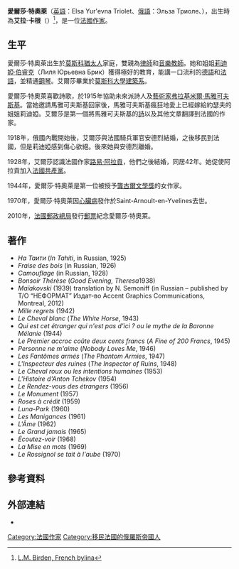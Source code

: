 {{Infobox Writer
| name        = 愛爾莎·特奧萊
| image       = Elsa-triolet-1925.jpg
| caption     = 愛爾莎·特奧萊
| birth_date  = 1896年9月12日
| birth_place = [[俄羅斯帝國|俄羅斯帝國]][[莫斯科|莫斯科]]
| death_date  = 1970年6月16日
| death_place = [[法國|法國]]Saint-Arnoult-en-Yvelines
| parents     = [[路易·阿拉貢|路易·阿拉貢]]
| relatives   = [[莉迪婭·伯睿克|莉迪婭·伯睿克]]（Лиля Юрьевна Брик）
| occupation  = [[小說家|小說家]]
| nationality  = [[法國|法國]]
| ethnicity    = 
| citizenship  = 
| genre       = 小說
| movement    = 
| 代表作      = 《Le Premier accroc coûte deux cents francs》
| 笔名        = 
| influences  = 
| influenced  = 
| 獎項        = [[龔古爾文學獎|龔古爾文學獎]]<br>1944年
| website     = 
| footnotes   = 
}}

'''愛爾莎·特奧萊'''（[[英語|英語]]：Elsa Yur'evna Triolet、[[俄語|俄語]]：Эльза Триоле、{{bd|1896年|9月12日|1970年|6月16日|catIdx=}}），出生時為'''艾拉·卡根'''（{{lang-ru|Элла Каган}}）<ref>[http://www.jstor.org/pss/40247140 L.M. Birden, French bylina]</ref>，是一位[[法國|法國]][[作家|作家]]。

==生平==
愛爾莎·特奧萊出生於[[莫斯科|莫斯科]][[猶太人|猶太人]]家庭，雙親為[[律師|律師]]和[[音樂|音樂]][[教師|教師]]。她和姐姐[[莉迪婭·伯睿克|莉迪婭·伯睿克]]（Лиля Юрьевна Брик）獲得極好的教育，能講一口流利的[[德語|德語]]和[[法語|法語]]，並精通[[鋼琴|鋼琴]]。艾爾莎畢業於[[莫斯科大學|莫斯科大學]][[建築系|建築系]]。

愛爾莎·特奧萊喜歡詩歌，於1915年協助未來派詩人及[[藝術家|藝術家]][[弗拉基米爾·馬雅可夫斯基|弗拉基米爾·馬雅可夫斯基]]。當她邀請馬雅可夫斯基回家後，馬雅可夫斯基瘋狂地愛上已經嫁給約瑟夫的姐姐莉迪婭。艾爾莎是第一個將馬雅可夫斯基的[[詩|詩]]以及其他文章翻譯到法國的作家。

1918年，俄國內戰開始後，艾爾莎與法國騎兵軍官安德烈結婚，之後移民到法國，但是莉迪婭感到傷心欲絕。後來她與安德烈離婚。

1928年，艾爾莎認識法國作家[[路易·阿拉貢|路易·阿拉貢]]，他們之後結婚，同居42年。她促使阿拉貢加入[[法國共產黨|法國共產黨]]。

1944年，愛爾莎·特奧萊是第一位被授予[[龔古爾文學獎|龔古爾文學獎]]的女作家。

1970年，愛爾莎·特奧萊因[[心臟病|心臟病]]發作於Saint-Arnoult-en-Yvelines去世。

2010年，[[法國郵政總局|法國郵政總局]]發行[[郵票|郵票]]紀念愛爾莎·特奧萊。

== 著作 ==
* ''На Таити'' (''In Tahiti'', in Russian, 1925)
*''Fraise des bois'' (in Russian, 1926)
*''Camouflage'' (in Russian, 1928)
*''Bonsoir Thérèse'' (''Good Evening, Theresa''1938)
* ''Maïakovski'' (1939) translation by N. Semoniff (in Russian – published by Т/О “НЕФОРМАТ” Издат-во Accent Graphics Communications, Montreal, 2012)
*''Mille regrets'' (1942)
*''Le Cheval blanc'' (''The White Horse'', 1943)
*''Qui est cet étranger qui n'est pas d'ici ? ou le mythe de la Baronne Mélanie'' (1944)
*''Le Premier accroc coûte deux cents francs'' (''A Fine of 200 Francs'', 1945)
*''Personne ne m'aime'' (''Nobody Loves Me'', 1946)
*''Les Fantômes armés'' (''The Phantom Armies'', 1947)
*''L'Inspecteur des ruines'' (''The Inspector of Ruins'', 1948)
*''Le Cheval roux ou les intentions humaines'' (1953)
*''L'Histoire d'Anton Tchekov'' (1954)
*''Le Rendez-vous des étrangers'' (1956)
*''Le Monument'' (1957)
*''Roses à crédit'' (1959)
*''Luna-Park'' (1960)
*''Les Manigances'' (1961)
*''L'Âme'' (1962)
*''Le Grand jamais'' (1965)
*''Écoutez-voir'' (1968)
*''La Mise en mots'' (1969)
*''Le Rossignol se tait à l'aube'' (1970)

==參考資料==
{{reflist}}

==外部連結==
*{{imdb name|id=0873020|name=Elsa Triolet}}

{{Authority control}}
{{DEFAULTSORT:Triolet, Elsa}}
[[Category:法國作家|Category:法國作家]]
[[Category:移民法國的俄羅斯帝國人|Category:移民法國的俄羅斯帝國人]]